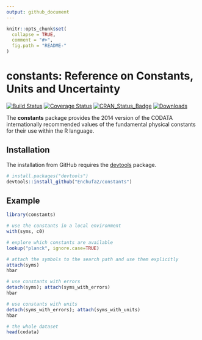 ```yaml
---
output: github_document
---
```


<!-- README.md is generated from README.Rmd. Please edit that file -->

```r
knitr::opts_chunk$set(
  collapse = TRUE,
  comment = "#>",
  fig.path = "README-"
)
```

# constants: Reference on Constants, Units and Uncertainty

[![Build Status](https://travis-ci.org/Enchufa2/constants.svg?branch=master)](https://travis-ci.org/Enchufa2/constants)
[![Coverage Status](https://codecov.io/gh/Enchufa2/constants/branch/master/graph/badge.svg)](https://codecov.io/gh/Enchufa2/constants)
[![CRAN\_Status\_Badge](http://www.r-pkg.org/badges/version/constants)](https://cran.r-project.org/package=constants)
[![Downloads](http://cranlogs.r-pkg.org/badges/constants)](https://cran.r-project.org/package=constants)

The **constants** package provides the 2014 version of the CODATA internationally recommended values of the fundamental physical constants for their use within the R language.

## Installation

The installation from GitHub requires the [devtools](https://github.com/hadley/devtools) package.

```r
# install.packages("devtools")
devtools::install_github("Enchufa2/constants")
```

## Example

```r
library(constants)

# use the constants in a local environment
with(syms, c0)

# explore which constants are available
lookup("planck", ignore.case=TRUE)

# attach the symbols to the search path and use them explicitly
attach(syms)
hbar

# use constants with errors
detach(syms); attach(syms_with_errors)
hbar

# use constants with units
detach(syms_with_errors); attach(syms_with_units)
hbar

# the whole dataset
head(codata)
```
